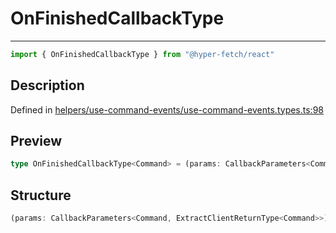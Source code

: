 

# OnFinishedCallbackType

<div class="api-docs__separator" data-reactroot="">

---

</div><div class="api-docs__import" data-reactroot="">

```ts
import { OnFinishedCallbackType } from "@hyper-fetch/react"
```

</div><div class="api-docs__section">

## Description

</div><div class="api-docs__description"><span class="api-docs__do-not-parse">



</span></div><p class="api-docs__definition">

Defined in [helpers/use-command-events/use-command-events.types.ts:98](https://github.com/BetterTyped/hyper-fetch/blob/aff5c35a/packages/react/src/helpers/use-command-events/use-command-events.types.ts#L98)

</p><div class="api-docs__section">

## Preview

</div><div class="api-docs__preview type single">

```ts
type OnFinishedCallbackType<Command> = (params: CallbackParameters<Command, ExtractClientReturnType<Command>>) => void | Promise<void>;
```

</div><div class="api-docs__section">

## Structure

</div><div class="api-docs__returns">

```ts
(params: CallbackParameters<Command, ExtractClientReturnType<Command>>) => void | Promise<void>
```

</div>